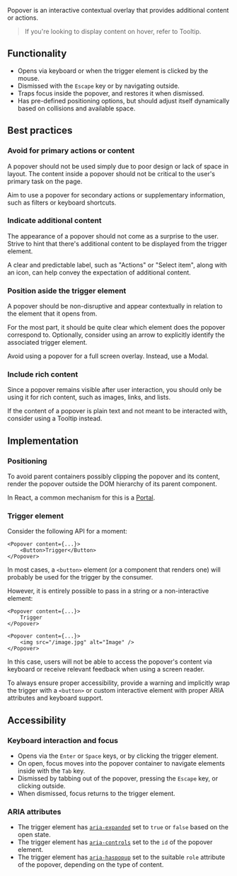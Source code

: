 
<article>

<Title>
    Popover
</Title>

Popover is an interactive contextual overlay that provides additional content or actions.

<div className="center">
    <Popover teaser />
</div>

> If you're looking to display content on hover, refer to <Link href="/play/tooltip">Tooltip</Link>.

</article>

<article>

## Functionality

- Opens via keyboard or when the trigger element is clicked by the mouse.
- Dismissed with the `Escape` key or by navigating outside.
- Traps focus inside the popover, and restores it when dismissed.
- Has pre-defined positioning options, but should adjust itself dynamically based on collisions and available space.

</article>

<article>

## Best practices

### Avoid for primary actions or content

A popover should not be used simply due to poor design or lack of space in layout. The content inside a popover should not be critical to the user's primary task on the page.

Aim to use a popover for secondary actions or supplementary information, such as filters or keyboard shortcuts.

### Indicate additional content

The appearance of a popover should not come as a surprise to the user. Strive to hint that there's additional content to be displayed from the trigger element.

A clear and predictable label, such as "Actions" or "Select item", along with an icon, can help convey the expectation of additional content.

### Position aside the trigger element

A popover should be non-disruptive and appear contextually in relation to the element that it opens from.

For the most part, it should be quite clear which element does the popover correspond to.
Optionally, consider using an arrow to explicitly identify the associated trigger element.

Avoid using a popover for a full screen overlay. Instead, use a Modal.

### Include rich content

Since a popover remains visible after user interaction, you should only be using it for rich content, such as images, links, and lists.

If the content of a popover is plain text and not meant to be interacted with, consider using a <Link href="/play/tooltip">Tooltip</Link> instead.

</article>

<article>

## Implementation

### Positioning

To avoid parent containers possibly clipping the popover and its content, render the popover outside the DOM hierarchy of its parent component.

In React, a common mechanism for this is a [Portal](https://reactjs.org/docs/portals.html).

### Trigger element

Consider the following API for a moment:

```tsx
<Popover content={...}>
    <Button>Trigger</Button>
</Popover>
```

In most cases, a `<button>` element (or a component that renders one) will probably be used for the trigger by the consumer.

However, it is entirely possible to pass in a string or a non-interactive element:

```tsx
<Popover content={...}>
    Trigger
</Popover>

<Popover content={...}>
    <img src="/image.jpg" alt="Image" />
</Popover>
```

In this case, users will not be able to access the popover's content via keyboard or receive relevant feedback when using a screen reader.

To always ensure proper accessibility, provide a warning and implicitly wrap the trigger
with a `<button>` or custom interactive element with proper ARIA attributes and keyboard support.

</article>

<article>

## Accessibility

### Keyboard interaction and focus

- Opens via the `Enter` or `Space` keys, or by clicking the trigger element.
- On open, focus moves into the popover container to navigate elements inside with the `Tab` key.
- Dismissed by tabbing out of the popover, pressing the `Escape` key, or clicking outside.
- When dismissed, focus returns to the trigger element.

### ARIA attributes

- The trigger element has [`aria-expanded`](https://www.w3.org/TR/wai-aria/#aria-expanded) set to `true` or `false` based on the open state.
- The trigger element has [`aria-controls`](https://www.w3.org/TR/wai-aria/#aria-controls) set to the `id` of the popover element.
- The trigger element has [`aria-haspopup`](https://www.w3.org/TR/wai-aria/#aria-haspopup) set to the suitable `role` attribute of the popover, depending on the type of content.


</article>
